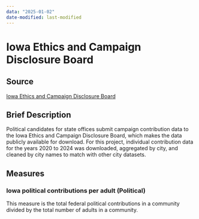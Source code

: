 ---
data: "2025-01-02"
date-modified: last-modified
---

# Iowa Ethics and Campaign Disclosure Board {.unnumbered}

## Source
[Iowa Ethics and Campaign Disclosure Board](https://data.iowa.gov/Campaigns-Elections/Iowa-Campaign-Contributions-Received/smfg-ds7h/about_data)

## Brief Description

Political candidates for state offices submit campaign contribution data to the Iowa Ethics and Campaign Disclosure Board, which makes the data publicly available for download. For this project, individual contribution data for the years 2020 to 2024 was downloaded, aggregated by city, and cleaned by city names to match with other city datasets.

## Measures

### Iowa political contributions per adult (Political)
This measure is the total federal political contributions in a community divided by the total number of adults in a community.





